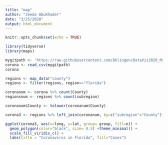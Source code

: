 ```yaml
---
title: "map"
author: "Jeeda AbuKhader"
date: "3/25/2020"
output: html_document
---
```


```r
knitr::opts_chunk$set(echo = TRUE)
```

```r
library(tidyverse)
library(maps)

mygitpath <- 'https://raw.githubusercontent.com/bklingen/DataViz2020_Maps/master/CoronaCases.csv'
corona <- read_csv(mygitpath)
corona

regions <- map_data("county")
regions <- filter(regions, region=="florida")

coronanum <- corona %>% count(County)
regionsnum <- regions %>% count(subregion)

coronanum$County <- tolower(coronanum$County)

corona3 <- regions %>% left_join(coronanum, by=c("subregion"="County"))

ggplot(corona3, aes(x=long, y=lat, group= group, fill=n)) + 
  geom_polygon(color="black", size= 0.5) +theme_minimal() +
  scale_fill_viridis_c() +
  labs(title = "Coronavirus in Florida", fill="Cases")
                                 
```

